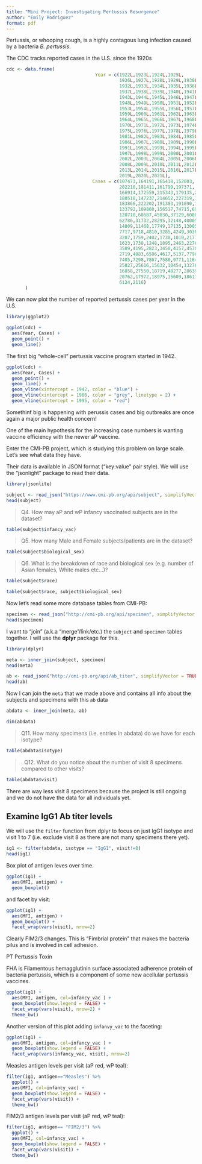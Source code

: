 ```yaml
---
title: "Mini Project: Investigating Pertussis Resurgence"
author: "Emily Rodriguez"
format: pdf
---
```


Pertussis, or whooping cough, is a highly contagous lung infection caused by a bacteria *B. pertussis*.

The CDC tracks reported cases in the U.S. since the 1920s

```r
cdc <- data.frame(
                                 Year = c(1922L,1923L,1924L,1925L,
                                          1926L,1927L,1928L,1929L,1930L,1931L,
                                          1932L,1933L,1934L,1935L,1936L,
                                          1937L,1938L,1939L,1940L,1941L,1942L,
                                          1943L,1944L,1945L,1946L,1947L,
                                          1948L,1949L,1950L,1951L,1952L,
                                          1953L,1954L,1955L,1956L,1957L,1958L,
                                          1959L,1960L,1961L,1962L,1963L,
                                          1964L,1965L,1966L,1967L,1968L,1969L,
                                          1970L,1971L,1972L,1973L,1974L,
                                          1975L,1976L,1977L,1978L,1979L,1980L,
                                          1981L,1982L,1983L,1984L,1985L,
                                          1986L,1987L,1988L,1989L,1990L,
                                          1991L,1992L,1993L,1994L,1995L,1996L,
                                          1997L,1998L,1999L,2000L,2001L,
                                          2002L,2003L,2004L,2005L,2006L,2007L,
                                          2008L,2009L,2010L,2011L,2012L,
                                          2013L,2014L,2015L,2016L,2017L,2018L,
                                          2019L,2020L,2021L),
                                Cases = c(107473,164191,165418,152003,  
                                          202210,181411,161799,197371,
                                          166914,172559,215343,179135,265269,
                                          180518,147237,214652,227319,103188,
                                          183866,222202,191383,191890,109873,
                                          133792,109860,156517,74715,69479,
                                          120718,68687,45030,37129,60886,
                                          62786,31732,28295,32148,40005,
                                          14809,11468,17749,17135,13005,6799,
                                          7717,9718,4810,3285,4249,3036,
                                          3287,1759,2402,1738,1010,2177,2063,
                                          1623,1730,1248,1895,2463,2276,
                                          3589,4195,2823,3450,4157,4570,
                                          2719,4083,6586,4617,5137,7796,6564,
                                          7405,7298,7867,7580,9771,11647,
                                          25827,25616,15632,10454,13278,
                                          16858,27550,18719,48277,28639,32971,
                                          20762,17972,18975,15609,18617,
                                          6124,2116)
       )
```

We can now plot the number of reported pertussis cases per year in the U.S.

```r
library(ggplot2)

ggplot(cdc) +
  aes(Year, Cases) +
  geom_point() +
  geom_line() 
```

The first big "whole-cell" pertussis vaccine program started in 1942.

```r
ggplot(cdc) +
  aes(Year, Cases) +
  geom_point() +
  geom_line() +
  geom_vline(xintercept = 1942, color = "blue") +
  geom_vline(xintercept = 1980, color = "grey", linetype = 2) +
  geom_vline(xintercept = 1995, color = "red")
```

Somethinf big is happening with perussis cases and big outbreaks are once again a major public health concern!

One of the main hypothesis for the increasing case numbers is wanting vaccine efficiency with the newer aP vaccine.

Enter the CMI-PB project, which is studying this problem on large scale. Let's see what data they have.

Their data is available in JSON format ("key:value" pair style).
We will use the "jsonlight" package to read their data.

```r
library(jsonlite)

subject <- read_json("https://www.cmi-pb.org/api/subject", simplifyVector = TRUE) 
head(subject)
```

> Q4. How may aP and wP infancy vaccinated subjects are in the dataset?

```r
table(subject$infancy_vac)
```


>Q5. How many Male and Female subjects/patients are in the dataset?

```r
table(subject$biological_sex)
```

>Q6. What is the breakdown of race and biological sex (e.g. number of Asian females, White males etc…)?

```r
table(subject$race)
```

```r
table(subject$race, subject$biological_sex)
```

Now let's read some more database tables from CMI-PB:

```r
specimen <- read_json("http://cmi-pb.org/api/specimen", simplifyVector = TRUE)
head(specimen)
```

I want to "join" (a.k.a "merge"/link/etc.) the `subject` and `specimen` tables together. I will use the **dplyr** package for this.

```r
library(dplyr)

meta <- inner_join(subject, specimen)
head(meta)
```

```r
ab <- read_json("http://cmi-pb.org/api/ab_titer", simplifyVector = TRUE)
head(ab)
```


Now I can join the `meta` that we made above and contains all info about the subjects and specimens with this `ab` data

```r
abdata <- inner_join(meta, ab)
```

```r
dim(abdata)
```

> Q11. How many specimens (i.e. entries in abdata) do we have for each isotype?

```r
table(abdata$isotype)
```

>. Q12. What do you notice about the number of visit 8 specimens compared to other visits?

```r
table(abdata$visit)
```

There are way less visit 8 specimens because the project is still ongoing and we do not have the data for all individuals yet.

## Examine IgG1 Ab titer levels

We will use the `filter` function from dplyr to focus on just IgG1 isotype and visit 1 to 7 (i.e. exclude visit 8 as there are not many specimens there yet).

```r
ig1 <- filter(abdata, isotype == "IgG1", visit!=8)
head(ig1)
```

Box plot of antigen leves over time.

```r
ggplot(ig1) +
  aes(MFI, antigen) +
  geom_boxplot() 
```

and facet by visit:

```r
ggplot(ig1) +
  aes(MFI, antigen) +
  geom_boxplot() + 
  facet_wrap(vars(visit), nrow=2)
```

Clearly FIM2/3 changes. This is "Fimbrial protein" that makes the bacteria pilus and is involved in cell adhesion.

PT Pertussis Toxin

FHA is Filamentous hemagglutinin surface associated adherence protein of bacteria pertussis, which is a component of some new acellular pertussis vaccines.

```r
ggplot(ig1) +
  aes(MFI, antigen, col=infancy_vac ) +
  geom_boxplot(show.legend = FALSE) + 
  facet_wrap(vars(visit), nrow=2) +
  theme_bw()
```

Another version of this plot adding `infanvy_vac` to the faceting:

```r
ggplot(ig1) +
  aes(MFI, antigen, col=infancy_vac ) +
  geom_boxplot(show.legend = FALSE) + 
  facet_wrap(vars(infancy_vac, visit), nrow=2)
```

Measles antigen levels per visit (aP red,  wP teal): 

```r
filter(ig1, antigen=="Measles") %>%
  ggplot() +
  aes(MFI, col=infancy_vac) +
  geom_boxplot(show.legend = FALSE) +
  facet_wrap(vars(visit)) +
  theme_bw()
```

FIM2/3 antigen levels per visit (aP red, wP teal):

```r
filter(ig1, antigen== "FIM2/3") %>%
  ggplot() +
  aes(MFI, col=infancy_vac) +
  geom_boxplot(show.legend = FALSE) +
  facet_wrap(vars(visit)) +
  theme_bw()
```

























